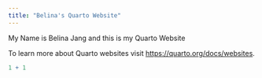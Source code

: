 ```yaml
---
title: "Belina's Quarto Website"
---
```


My Name is Belina Jang and this is my Quarto Website

To learn more about Quarto websites visit <https://quarto.org/docs/websites>.

```r
1 + 1
```
